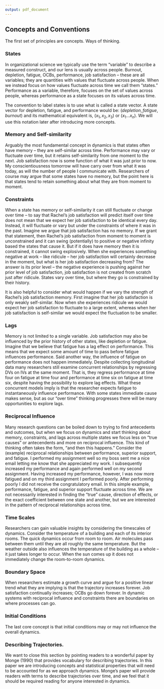 ```yaml
---
output: pdf_document
---
```


## Concepts and Conventions

The first set of principles are concepts. Ways of thinking.

### States

In organizational science we typically use the term "variable" to describe a measured construct, and our lens is usually across people. Burnout, depletion, fatigue, OCBs, performance, job satisfaction -- these are all variables; they are quantities with values that fluctuate across people. When we instead focus on how values fluctuate across time we call them "states." Performance as a variable, therefore, focuses on the set of values across people, whereas performance as a state focuses on its values across time. 

The convention to label states is to use what is called a state vector. A state vector for depletion, fatigue, and performance would be: $(depletion, fatigue, burnout)$ and its mathematical equivalent is, $(x_1, x_2, x_3)$ or $(x_1 ...x_n)$. We will use this notation later after introducing more concepts.

### Memory and Self-similarity

Arguably the most fundamental concept in dynamics is that states often have memory -- they are self-similar across time. Performance may vary or fluctuate over time, but it retains self-similarity from one moment to the next. Job satisfaction now is some function of what it was just prior to now. My conscientiousness tomorrow will have carry over from what it was today, as will the number of people I communicate with. Researchers of course may argue that some states have no memory, but the point here is that states tend to retain something about what they are from moment to moment. 

### Constraints

When a state has memory or self-similarity it can still fluctuate or change over time -- to say that Rachel's job satisfaction will predict itself over time does not mean that we expect her job satisfaction to be identical every day. Instead, it will fluctuate or vary but under the constraints of where it was in the past. Imagine we argue that job satisfaction has no memory. If we grant that statement, then Rachel's job satisfaction from moment to moment is unconstrained and it can swing (potentially) to positive or negative infinity based the states that cause it. But if it does have memory then it is constrained, it cannot swing explosively. When she experiences something negative at work -- like ridicule -- her job satisfaction will certainly decrease in the moment, but what is her job satisfaction decreasing from? The answer is its prior level -- the negative experience is pushing against her prior level of job satisfaction, job satisfaction is not created from scratch just after ridicule. States vary over time, but where they go is constrained by their history.

It is also helpful to consider what would happen if we vary the strength of Rachel's job satisfaction memory. First imagine that her job satisfaction is only weakly self-similar. Now when she experiences ridicule we would expect her job satisfaction to fluctuate to a large extent, whereas when her job satisfaction is self-similar we would expect the fluctuation to be smaller. 

### Lags

Memory is not limited to a single variable. Job satisfaction may also be influenced by the prior history of other states, like depletion or fatigue. Imagine that we believe that fatigue has a lag effect on performance. This means that we expect some amount of time to pass before fatigue influences performance. Said another way, the influence of fatigue on performance does not happen immediately. Despite collecting longitudinal data many researchers still examine concurrent relationships by regressing DVs on IVs at the same moment. That is, they regress performance at time four on fatigue at time four and performance at time six on fatigue at time six, despite having the possibility to explore lag effects. What these concurrent models imply is that the researcher expects fatigue to instantaneously influence performance. With some states immediate cause makes sense, but as our "over time" thinking progresses there will be many opportunities to explore lags. 

### Reciprocal Influence

Many research questions can be boiled down to trying to find antecedents and outcomes, but when we focus on dynamics and start thinking about memory, constraints, and lags across multiple states we focus less on "true causes" or antecendents and more on reciprocal influence. This kind of thinking often takes the form, "and then this happens." Consider the (example) reciprocal relationships between performance, superior support, and fatigue. I performed my assignment well so my boss sent me a nice email letting me know that she appreciated my work. I subsequently increased my performance and again performed well on my second assignment. Having increased my performance, however, I was now more fatigued and on my third assignment I performed poorly. After performing poorly I did not receive the congratulatory email. In this simple example, performance, fatigue, and superior support fluctuate across time. We are not necessarily interested in finding the "true" cause, direction of effects, or the exact coefficient between one state and another, but we are interested in the pattern of reciprocal relationships across time. 

### Time Scales

Researchers can gain valuable insights by considering the timescales of dynamics. Consider the temperature of a building and each of its interior rooms. The quick dynamics occur from room to room. Air molecules pass between them until they are all roughly the same temperature. But the weather outside also influences the temperature of the building as a whole -- it just takes longer to occur. When the sun comes up it does not immediately change the room-to-room dynamics. 

### Boundary Space

When researchers estimate a growth curve and argue for a positive linear trend what they are implying is that the trajectory increases forever. Job satisfaction continually increases; OCBs go down forever. In dynamic systems with reciprocal influence and constraints there are boundaries on where processes can go. 

### Initial Conditions

The last core concept is that initial conditions may or may not influence the overall dynamics. 

### Describing Trajectories. 

We want to close this section by pointing readers to a wonderful paper by Monge (1990) that provides vocabulary for describing trajectories. In this paper we are introducing concepts and statistical properties that will need to be accounted for as we approach dynamics. Monge's paper will provide readers with terms to describe trajectories over time, and we feel that it should be required reading for anyone interested in dynamics.

